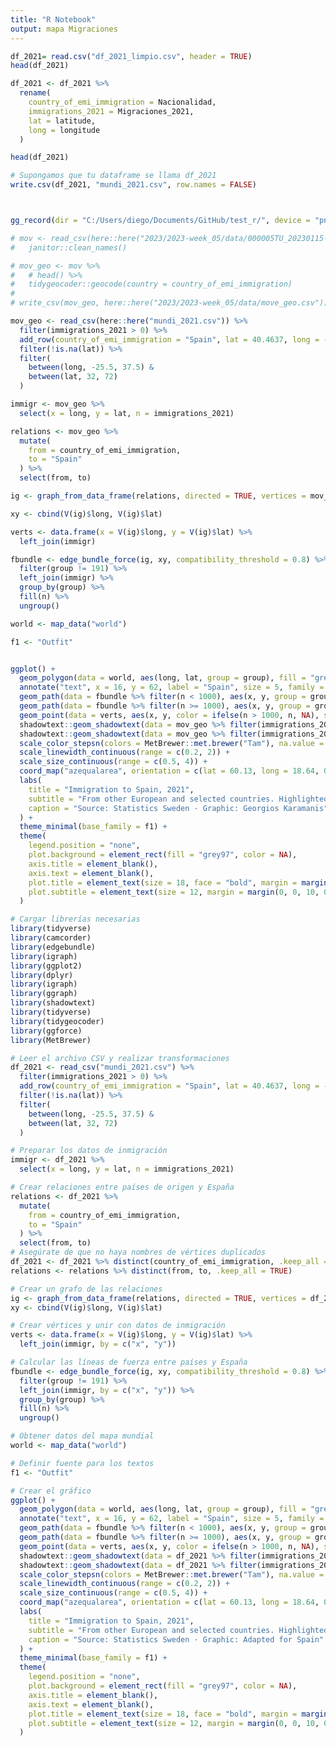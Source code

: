 ```yaml
---
title: "R Notebook"
output: mapa Migraciones
---
```


```r
df_2021= read.csv("df_2021_limpio.csv", header = TRUE)
head(df_2021)

```
```r
df_2021 <- df_2021 %>%
  rename(
    country_of_emi_immigration = Nacionalidad,
    immigrations_2021 = Migraciones_2021,
    lat = latitude,
    long = longitude
  )
```
```r
head(df_2021)
```
```r
# Supongamos que tu dataframe se llama df_2021
write.csv(df_2021, "mundi_2021.csv", row.names = FALSE)



gg_record(dir = "C:/Users/diego/Documents/GitHub/test_r/", device = "png", width = 10, height = 10, units = "in", dpi = 320)

# mov <- read_csv(here::here("2023/2023-week_05/data/000005TU_20230115-164302.csv")) %>%
#   janitor::clean_names()

# mov_geo <- mov %>% 
#   # head() %>% 
#   tidygeocoder::geocode(country = country_of_emi_immigration)
# 
# write_csv(mov_geo, here::here("2023/2023-week_05/data/move_geo.csv"))

mov_geo <- read_csv(here::here("mundi_2021.csv")) %>% 
  filter(immigrations_2021 > 0) %>% 
  add_row(country_of_emi_immigration = "Spain", lat = 40.4637, long = -3.7492) %>%
  filter(!is.na(lat)) %>% 
  filter(
    between(long, -25.5, 37.5) & 
    between(lat, 32, 72)
  )

immigr <- mov_geo %>% 
  select(x = long, y = lat, n = immigrations_2021)

relations <- mov_geo %>% 
  mutate(
    from = country_of_emi_immigration,
    to = "Spain"
  ) %>% 
  select(from, to)

ig <- graph_from_data_frame(relations, directed = TRUE, vertices = mov_geo)

xy <- cbind(V(ig)$long, V(ig)$lat)

verts <- data.frame(x = V(ig)$long, y = V(ig)$lat) %>% 
  left_join(immigr)

fbundle <- edge_bundle_force(ig, xy, compatibility_threshold = 0.8) %>% 
  filter(group != 191) %>% 
  left_join(immigr) %>% 
  group_by(group) %>% 
  fill(n) %>% 
  ungroup()

world <- map_data("world")

f1 <- "Outfit"


ggplot() +
  geom_polygon(data = world, aes(long, lat, group = group), fill = "grey90") +
  annotate("text", x = 16, y = 62, label = "Spain", size = 5, family = f1, fontface = "bold") +
  geom_path(data = fbundle %>% filter(n < 1000), aes(x, y, group = group, linewidth = n), alpha = 0.2) +
  geom_path(data = fbundle %>% filter(n >= 1000), aes(x, y, group = group, linewidth = n, color = n), alpha = 0.8) +
  geom_point(data = verts, aes(x, y, color = ifelse(n > 1000, n, NA), size = n)) +
  shadowtext::geom_shadowtext(data = mov_geo %>% filter(immigrations_2021 < 1000), aes(long, lat - 0.75, label = paste0(country_of_emi_immigration, "\n", immigrations_2021)), stat = "unique", check_overlap = TRUE, family = f1, vjust = 1, size = 2, color = "black", bg.color = "white", lineheight = 0.9) +
  shadowtext::geom_shadowtext(data = mov_geo %>% filter(immigrations_2021 >= 1000), aes(long, lat - 0.75, label = paste0(country_of_emi_immigration, "\n", scales::number(immigrations_2021))), stat = "unique", check_overlap = TRUE, family = f1, vjust = 1, size = 4, color = "black", bg.color = "white", lineheight = 0.9) +
  scale_color_stepsn(colors = MetBrewer::met.brewer("Tam"), na.value = "grey70") +
  scale_linewidth_continuous(range = c(0.2, 2)) +
  scale_size_continuous(range = c(0.5, 4)) +
  coord_map("azequalarea", orientation = c(lat = 60.13, long = 18.64, 0), xlim = c(-12, 40), ylim = c(30, 72)) +
  labs(
    title = "Immigration to Spain, 2021",
    subtitle = "From other European and selected countries. Highlighted are countries with more than 1 000 people",
    caption = "Source: Statistics Sweden · Graphic: Georgios Karamanis"
  ) +
  theme_minimal(base_family = f1) +
  theme(
    legend.position = "none",
    plot.background = element_rect(fill = "grey97", color = NA),
    axis.title = element_blank(),
    axis.text = element_blank(),
    plot.title = element_text(size = 18, face = "bold", margin = margin(10, 0, 7, 0)),
    plot.subtitle = element_text(size = 12, margin = margin(0, 0, 10, 0))
  )

```

```r
# Cargar librerías necesarias
library(tidyverse)
library(camcorder)
library(edgebundle)
library(igraph)
library(ggplot2)
library(dplyr)
library(igraph)
library(ggraph)
library(shadowtext)
library(tidyverse)
library(tidygeocoder)
library(ggforce)
library(MetBrewer)

# Leer el archivo CSV y realizar transformaciones
df_2021 <- read_csv("mundi_2021.csv") %>% 
  filter(immigrations_2021 > 0) %>% 
  add_row(country_of_emi_immigration = "Spain", lat = 40.4637, long = -3.7492) %>% 
  filter(!is.na(lat)) %>% 
  filter(
    between(long, -25.5, 37.5) & 
    between(lat, 32, 72)
  )

# Preparar los datos de inmigración
immigr <- df_2021 %>% 
  select(x = long, y = lat, n = immigrations_2021)

# Crear relaciones entre países de origen y España
relations <- df_2021 %>% 
  mutate(
    from = country_of_emi_immigration,
    to = "Spain"
  ) %>% 
  select(from, to)
# Asegúrate de que no haya nombres de vértices duplicados
df_2021 <- df_2021 %>% distinct(country_of_emi_immigration, .keep_all = TRUE)
relations <- relations %>% distinct(from, to, .keep_all = TRUE)

# Crear un grafo de las relaciones
ig <- graph_from_data_frame(relations, directed = TRUE, vertices = df_2021)
xy <- cbind(V(ig)$long, V(ig)$lat)

# Crear vértices y unir con datos de inmigración
verts <- data.frame(x = V(ig)$long, y = V(ig)$lat) %>% 
  left_join(immigr, by = c("x", "y"))

# Calcular las líneas de fuerza entre países y España
fbundle <- edge_bundle_force(ig, xy, compatibility_threshold = 0.8) %>% 
  filter(group != 191) %>% 
  left_join(immigr, by = c("x", "y")) %>% 
  group_by(group) %>% 
  fill(n) %>% 
  ungroup()

# Obtener datos del mapa mundial
world <- map_data("world")

# Definir fuente para los textos
f1 <- "Outfit"

# Crear el gráfico
ggplot() +
  geom_polygon(data = world, aes(long, lat, group = group), fill = "grey90") +
  annotate("text", x = 16, y = 62, label = "Spain", size = 5, family = f1, fontface = "bold") +
  geom_path(data = fbundle %>% filter(n < 1000), aes(x, y, group = group, linewidth = n), alpha = 0.2) +
  geom_path(data = fbundle %>% filter(n >= 1000), aes(x, y, group = group, linewidth = n, color = n), alpha = 0.8) +
  geom_point(data = verts, aes(x, y, color = ifelse(n > 1000, n, NA), size = n)) +
  shadowtext::geom_shadowtext(data = df_2021 %>% filter(immigrations_2021 < 1000), aes(long, lat - 0.75, label = paste0(country_of_emi_immigration, "\n", immigrations_2021)), stat = "unique", check_overlap = TRUE, family = f1, vjust = 1, size = 2, color = "black", bg.color = "white", lineheight = 0.9) +
  shadowtext::geom_shadowtext(data = df_2021 %>% filter(immigrations_2021 >= 1000), aes(long, lat - 0.75, label = paste0(country_of_emi_immigration, "\n", scales::number(immigrations_2021))), stat = "unique", check_overlap = TRUE, family = f1, vjust = 1, size = 4, color = "black", bg.color = "white", lineheight = 0.9) +
  scale_color_stepsn(colors = MetBrewer::met.brewer("Tam"), na.value = "grey70") +
  scale_linewidth_continuous(range = c(0.2, 2)) +
  scale_size_continuous(range = c(0.5, 4)) +
  coord_map("azequalarea", orientation = c(lat = 60.13, long = 18.64, 0), xlim = c(-12, 40), ylim = c(30, 72)) +
  labs(
    title = "Immigration to Spain, 2021",
    subtitle = "From other European and selected countries. Highlighted are countries with more than 1,000 people",
    caption = "Source: Statistics Sweden · Graphic: Adapted for Spain"
  ) +
  theme_minimal(base_family = f1) +
  theme(
    legend.position = "none",
    plot.background = element_rect(fill = "grey97", color = NA),
    axis.title = element_blank(),
    axis.text = element_blank(),
    plot.title = element_text(size = 18, face = "bold", margin = margin(10, 0, 7, 0)),
    plot.subtitle = element_text(size = 12, margin = margin(0, 0, 10, 0))
  )

```

